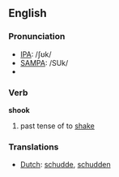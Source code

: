 ==English==
=== Pronunciation ===
*[[IPA]]: /ʃʊk/
*[[SAMPA]]: /SUk/
*{{audio|en-us-shook.ogg|Audio (US)}}

===Verb===
'''shook'''

# past tense of to [[shake]]

===Translations===
*[[Dutch]]: [[schudde]], [[schudden]]